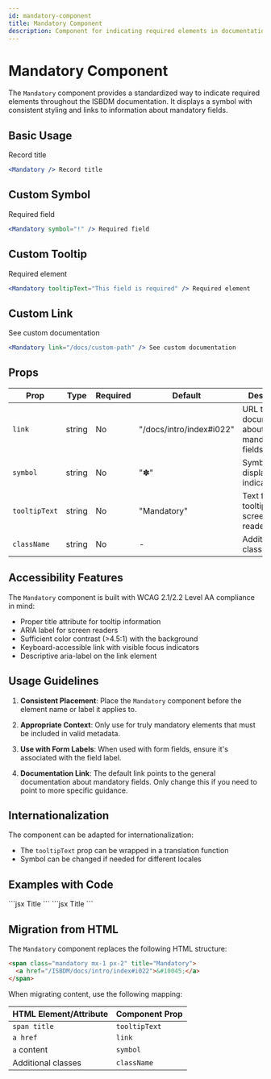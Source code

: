 ```yaml
---
id: mandatory-component
title: Mandatory Component
description: Component for indicating required elements in documentation
---
```



# Mandatory Component

The `Mandatory` component provides a standardized way to indicate required elements throughout the ISBDM documentation. It displays a symbol with consistent styling and links to information about mandatory fields.

## Basic Usage

<Mandatory /> Record title

```jsx
<Mandatory /> Record title
```

## Custom Symbol

<Mandatory symbol="!" /> Required field

```jsx
<Mandatory symbol="!" /> Required field
```

## Custom Tooltip

<Mandatory tooltipText="This field is required" /> Required element

```jsx
<Mandatory tooltipText="This field is required" /> Required element
```

## Custom Link

<Mandatory link="/docs/custom-path" /> See custom documentation

```jsx
<Mandatory link="/docs/custom-path" /> See custom documentation
```

## Props

| Prop | Type | Required | Default | Description |
|------|------|----------|---------|-------------|
| `link` | string | No | "/docs/intro/index#i022" | URL to documentation about mandatory fields |
| `symbol` | string | No | "✽" | Symbol to display as indicator |
| `tooltipText` | string | No | "Mandatory" | Text for the tooltip and screen readers |
| `className` | string | No | - | Additional CSS class name |

## Accessibility Features

The `Mandatory` component is built with WCAG 2.1/2.2 Level AA compliance in mind:

- Proper title attribute for tooltip information
- ARIA label for screen readers
- Sufficient color contrast (>4.5:1) with the background
- Keyboard-accessible link with visible focus indicators
- Descriptive aria-label on the link element

## Usage Guidelines

1. **Consistent Placement**: Place the `Mandatory` component before the element name or label it applies to.

2. **Appropriate Context**: Only use for truly mandatory elements that must be included in valid metadata.

3. **Use with Form Labels**: When used with form fields, ensure it's associated with the field label.

4. **Documentation Link**: The default link points to the general documentation about mandatory fields. Only change this if you need to point to more specific guidance.

## Internationalization

The component can be adapted for internationalization:

- The `tooltipText` prop can be wrapped in a translation function
- Symbol can be changed if needed for different locales

## Examples with Code

<Tabs>
  <TabItem value="basic" label="Basic Usage">
    ```jsx
    <Mandatory /> Title
    ```
  </TabItem>
  <TabItem value="custom" label="All Custom Props">
    ```jsx
    <Mandatory 
      link="/docs/requirements" 
      symbol="*" 
      tooltipText="Required Element"
      className="highlight"
    /> Title
    ```
  </TabItem>
</Tabs>

## Migration from HTML

The `Mandatory` component replaces the following HTML structure:

```html
<span class="mandatory mx-1 px-2" title="Mandatory">
  <a href="/ISBDM/docs/intro/index#i022">&#10045;</a>
</span>
```

When migrating content, use the following mapping:

| HTML Element/Attribute | Component Prop |
|------------------------|----------------|
| `span title` | `tooltipText` |
| `a href` | `link` |
| `a` content | `symbol` |
| Additional classes | `className` |
